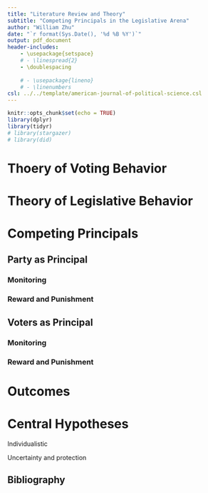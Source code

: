 ```yaml
---
title: "Literature Review and Theory"
subtitle: "Competing Principals in the Legislative Arena"
author: "William Zhu"
date: "`r format(Sys.Date(), '%d %B %Y')`"
output: pdf_document
header-includes:
    - \usepackage{setspace}
    # - \linespread{2}
    - \doublespacing
    
    # - \usepackage{lineno}
    # - \linenumbers
csl: ../../template/american-journal-of-political-science.csl
---
```


```r
knitr::opts_chunk$set(echo = TRUE)
library(dplyr)
library(tidyr)
# library(stargazer)
# library(did)
```

<!-- # Theory of Representation -->

<!-- ## Individual Representation -->

<!-- ### Delegate -->

<!-- ### Trustee -->

<!-- ## Collective Representation -->

<!-- ### Partisan -->

<!-- ### Descriptive -->

<!-- Note to self, delegate/trustee stuff might be too sociological. Start with Survey of Behavior -->

# Thoery of Voting Behavior

# Theory of Legislative Behavior

# Competing Principals

## Party as Principal

### Monitoring

### Reward and Punishment

## Voters as Principal

### Monitoring

### Reward and Punishment

# Outcomes

# Central Hypotheses

Individualistic

Uncertainty and protection

\newpage

## Bibliography

::: {#refs}
:::
